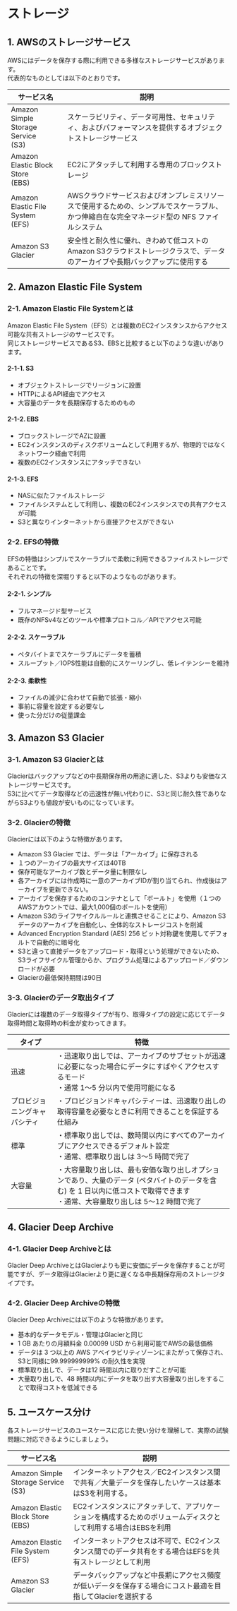 # ストレージ
## 1. AWSのストレージサービス
AWSにはデータを保存する際に利用できる多様なストレージサービスがあります。  
代表的なものとしては以下のとおりです。

| サービス名 | 説明 |
|-------|-------|
| Amazon Simple Storage Service<br/>(S3) | スケーラビリティ、データ可用性、セキュリティ、およびパフォーマンスを提供するオブジェクトストレージサービス |
| Amazon Elastic Block Store<br/>(EBS) | EC2にアタッチして利用する専用のブロックストレージ |
| Amazon Elastic File System<br/>(EFS) | AWSクラウドサービスおよびオンプレミスリソースで使用するための、シンプルでスケーラブル、かつ伸縮自在な完全マネージド型の NFS ファイルシステム |
| Amazon S3 Glacier | 安全性と耐久性に優れ、きわめて低コストの Amazon S3クラウドストレージクラスで、データのアーカイブや長期バックアップに使用する |
## 2. Amazon Elastic File System
### 2-1. Amazon Elastic File Systemとは
Amazon Elastic File System（EFS）とは複数のEC2インスタンスからアクセス可能な共有ストレージのサービスです。  
同じストレージサービスであるS3、EBSと比較すると以下のような違いがあります。
#### 2-1-1. S3
- オブジェクトストレージでリージョンに設置
- HTTPによるAPI経由でアクセス
- 大容量のデータを長期保存するためのもの
#### 2-1-2. EBS
- ブロックストレージでAZに設置
- EC2インスタンスのディスクボリュームとして利用するが、物理的ではなくネットワーク経由で利用
- 複数のEC2インスタンスにアタッチできない
#### 2-1-3. EFS
- NASに似たファイルストレージ
- ファイルシステムとして利用し、複数のEC2インスタンスでの共有アクセスが可能
- S3と異なりインターネットから直接アクセスができない
### 2-2. EFSの特徴
EFSの特徴はシンプルでスケーラブルで柔軟に利用できるファイルストレージであることです。  
それぞれの特徴を深堀りすると以下のようなものがあります。
#### 2-2-1. シンプル
- フルマネージド型サービス
- 既存のNFSv4などのツールや標準プロトコル／APIでアクセス可能
#### 2-2-2. スケーラブル
- ペタバイトまでスケーラブルにデータを蓄積
- スループット／IOPS性能は自動的にスケーリングし、低レイテンシーを維持
#### 2-2-3. 柔軟性
- ファイルの減少に合わせて自動で拡張・縮小
- 事前に容量を設定する必要なし
- 使った分だけの従量課金
## 3. Amazon S3 Glacier
### 3-1. Amazon S3 Glacierとは
Glacierはバックアップなどの中長期保存用の用途に適した、S3よりも安価なストレージサービスです。  
S3に比べてデータ取得などの迅速性が無い代わりに、S3と同じ耐久性でありながらS3よりも値段が安いものになっています。
### 3-2. Glacierの特徴
Glacierには以下のような特徴があります。
- Amazon S3 Glacier では、データは「アーカイブ」に保存される
- １つのアーカイブの最大サイズは40TB
- 保存可能なアーカイブ数とデータ量に制限なし
- 各アーカイブには作成時に一意のアーカイブIDが割り当てられ、作成後はアーカイブを更新できない。
- アーカイブを保存するためのコンテナとして「ボールト」を使用（１つのAWSアカウントでは、最大1,000個のボールトを使用）
- Amazon S3のライフサイクルルールと連携させることにより、Amazon S3データのアーカイブを自動化し、全体的なストレージコストを削減
- Advanced Encryption Standard (AES) 256 ビット対称鍵を使用してデフォルトで自動的に暗号化
- S3と違って直接データをアップロード・取得という処理ができないため、S3ライフサイクル管理からか、プログラム処理によるアップロード／ダウンロードが必要
- Glacierの最低保持期間は90日
### 3-3. Glacierのデータ取出タイプ
Glacierには複数のデータ取得タイプが有り、取得タイプの設定に応じてデータ取得時間と取得時の料金が変わってきます。

| タイプ | 特徴 |
|-------|-------|
| 迅速 | ・迅速取り出しでは、アーカイブのサブセットが迅速に必要になった場合にデータにすばやくアクセスするモード<br/>・通常 1～5 分以内で使用可能になる |
| プロビジョニングキャパシティ | ・プロビジョンドキャパシティーは、迅速取り出しの取得容量を必要なときに利用できることを保証する仕組み |
| 標準 | ・標準取り出しでは、数時間以内にすべてのアーカイブにアクセスできるデフォルト設定<br/>・通常、標準取り出しは 3～5 時間で完了 |
| 大容量 | ・大容量取り出しは、最も安価な取り出しオプションであり、大量のデータ (ペタバイトのデータを含む) を 1 日以内に低コストで取得できます<br/>・通常、大容量取り出しは 5～12 時間で完了 |
## 4. Glacier Deep Archive
### 4-1. Glacier Deep Archiveとは
Glacier Deep ArchiveとはGlacierよりも更に安価にデータを保存することが可能ですが、データ取得はGlacierより更に遅くなる中長期保存用のストレージタイプです。
### 4-2. Glacier Deep Archiveの特徴
Glacier Deep Archiveには以下のような特徴があります。
- 基本的なデータモデル・管理はGlacierと同じ
- 1 GB あたりの月額料金 0.00099 USD から利用可能でAWSの最低価格
- データは 3 つ以上の AWS アベイラビリティゾーンにまたがって保存され、S3と同様に99.999999999% の耐久性を実現
- 標準取り出しで、データは12 時間以内に取りだすことが可能
- 大量取り出しで、48 時間以内にデータを取り出す大容量取り出しをすることで取得コストを低減できる
## 5. ユースケース分け
各ストレージサービスのユースケースに応じた使い分けを理解して、実際の試験問題に対応できるようにしましょう。

| サービス名 | 説明 |
|-------|-------|
| Amazon Simple Storage Service<br/>(S3) | インターネットアクセス／EC2インスタンス間で共有／大量データを保存したいケースは基本はS3を利用する。 |
| Amazon Elastic Block Store<br/>(EBS) | EC2インスタンスにアタッチして、アプリケーションを構成するためのボリュームディスクとして利用する場合はEBSを利用 |
| Amazon Elastic File System<br/>(EFS) | インターネットアクセスは不可で、EC2インスタンス間でのデータ共有をする場合はEFSを共有ストレージとして利用 |
| Amazon S3 Glacier | データバックアップなど中長期にアクセス頻度が低いデータを保存する場合にコスト最適を目指してGlacierを選択する |